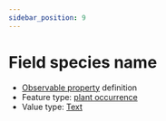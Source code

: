 ```yaml
---
sidebar_position: 9
---
```



# Field species name

- [Observable property](/viewers/dawe-vocabs?uri=https://linked.data.gov.au/def/test/dawe-cv/26f843a5-e1ed-46da-b22b-053e567e3227) definition
- Feature type: [plant occurrence](http://linked.data.gov.au/def/tern-cv/b311c0d3-4a1a-4932-a39c-f5cdc1afa611)
- Value type: [Text](https://w3id.org/tern/ontologies/tern/Text)


<Example protocolModule="opportunistic-observations" observableProperty="https://linked.data.gov.au/def/test/dawe-cv/26f843a5-e1ed-46da-b22b-053e567e3227" />
